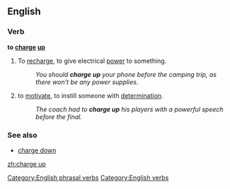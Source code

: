 ==English==

===Verb===
'''to [[charge]] [[up]]'''

# {{transitive}} To [[recharge]], to give electrical [[power]] to something.
#:''You should '''charge up''' your phone before the camping trip, as there won't be any power supplies.''
# {{idiomatic}} to [[motivate]], to instill someone with [[determination]].
#:''The coach had to '''charge up''' his players with a powerful speech before the final.''

===See also===
* [[charge down]]

[[Category:English phrasal verbs]]
[[Category:English verbs]]

[[zh:charge up]]